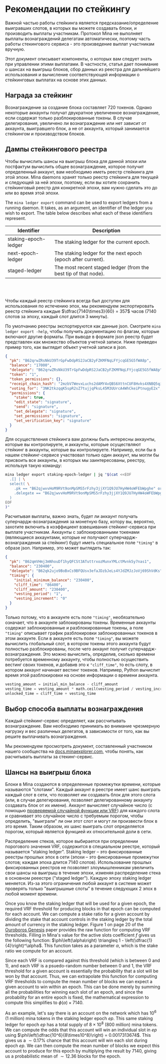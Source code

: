 
# Рекомендации по стейкингу

Важной частью работы стейкинга является предсказание/определение выигравших слотов, в которых вы можете создавать блоки, и производить выплаты участникам. Протокол Mina не выполняет выплаты вознаграждений делегатам автоматически, поэтому часть работы стекингового сервиса - это произведение выплат участникам вручную.

Этот документ описывает компоненты, о которых вам следует знать при управлении этими выплатами. В частности, статья дает понимание о шансах на выигрыш блоков, сбор данных из реестра для дальнейшего использования и вычисление соответствующей информации о стейкинговых выплатах на основе этих данных.

## Награда за стейкинг

Вознаграждение за создание блока составляет 720 токенов. Однако некоторые аккаунты получат двукратное увеличенное вознаграждение, если содержат только разблокированные токены. В случае делегирования, увеличено ли вознаграждение или нет зависит от аккаунта, выигравшего блок, а не от аккаунта, который занимается стейкингом и производством блоков.

## Дампы стейкингового реестра

Чтобы вычислить шансы на выигрыш блока для данной эпохи или постфактум вычислить общее вознаграждение, которое получит определенный аккаунт, вам необходимо иметь реестр стейкинга для этой эпохи. Mina daemons хранят только реестр стейкинга для текущей и следующей за ней эпохи, поэтому, если вы хотите сохранить стейкинговый реестр для конкретной эпохи, вам нужно сделать это до или во время этой эпохи.

The `mina ledger export` command can be used to export ledgers from a running daemon. It takes, as an argument, an identifier of the ledger you wish to export. The table below describes what each of these identifiers represent.

| Identifier           | Description                                                     |
|----------------------|-----------------------------------------------------------------|
| staking-epoch-ledger | The staking ledger for the current epoch.                       |
| next-epoch-ledger    | The staking ledger for the next epoch (epoch after current).    |
| staged-ledger        | The most recent staged ledger (from the best tip of that node). |

<!-- insert breakpoints to space out table -->
<br /> <br />

Чтобы каждый реестр стейкинга всегда был доступен для использования по истечению эпох, мы рекомендуем экспортировать реестр стейкинга каждые $\dfrac{7140\times3}{60} = 357$ часов ($7140$ слотов за эпоху, каждый слот длится $3$ минуты). 

По умолчанию реестры экспортируются как данные json. Смотрите `mina ledger export -help`, чтобы получить документацию по флагам, которые включают другие форматы. При выводе в формате json реестр будет представлен как множество объектов учетной записи. Ниже приведен пример того, как выглядит объект учетной записи в json. 

```json
{
  "pk": "B62qrwZRsNkU39TrGpFwDdpRS2JaCB2yFZKMFNqLFYjcqGE5G5fWA8p",
  "balance": "17000",
  "delegate": "B62qrwZRsNkU39TrGpFwDdpRS2JaCB2yFZKMFNqLFYjcqGE5G5fWA8p",
  "token": "1",
  "token_permissions": {},
  "receipt_chain_hash": "2mzbV7WevxLuchs2dAMY4vQBS6XttnCUF8Hvks4XNBQ5qiSGGBQe",
  "voting_for": "3NK2tkzqqK5spR2sZ7tujjqPksL45M3UUrcA4WhCkeiPtnugyE2x",
  "permissions": {
    "stake": true,
    "edit_state": "signature",
    "send": "signature",
    "set_delegate": "signature",
    "set_permissions": "signature",
    "set_verification_key": "signature"
  }
}
```

Для осуществления стейкинга вам должны быть интересны аккаунты, которые вы контролируете, и аккаунты, которые осуществляют стейкинг в аккаунты, которые вы контролируете. Например, если бы в нашем стейкинг-сервисе участвовал только один аккаунт, мы могли бы присвоить все аккаунты, в которых мы заинтересованы, реестру, используя такую команду: 

```sh
mina ledger export staking-epoch-ledger | jq "$(cat <<EOF
  .[] | \
  select( \
    .pk == "B62qjwvvHoM9RVt9onMpSMS5rFzhy3jjXY1Q9JU7HyHW4oWFEbWpghe" or \
    .delegate == "B62qjwvvHoM9RVt9onMpSMS5rFzhy3jjXY1Q9JU7HyHW4oWFEbWpghe" \
  )
EOF
)"
```

Расчитывая выплаты, важно знать, будет ли аккаунт получать суперчардж-вознаграждения за монетную базу, котору вы, вероятно, захотите включить в коэффициент взвешивания стейкинг-сервиса при выплате участникам. Аккаунты с заблокированными токенами (являющиеся аккаунтами, которые *не* получают суперчардж-вознаграждения за стейкинг) будут иметь специальное поле `"timing"` в образе json. Например, это может выглядеть так: 

```json
{
  "pk": "B62qmVHmj3mNhouDf1hyQFCSt3ATuttrxozMunxYMLctMvnk5y7nas1",
  "balance": "230400",
  "delegate": "B62qk2ujo9BoBxCs9BFQUsv3efaJDzbJeLs4YJdZMJzJoVj69ShVdKs",
  "timing": {
    "initial_minimum_balance": "230400",
    "cliff_time": "86400",
    "cliff_amount": "230400",
    "vesting_period": "1",
    "vesting_increment": "0"
  }
}
```

Только потому, что в аккаунте есть поле `"timing"`, необязательно означает, что в аккаунте заблокированы токены. Временные аккаунты содержат заблокированные и разблокированные токены, а поле `"timing"` описывает график разблокировки заблокированных токенов в этом аккаунте. Если в аккаунте есть поле `"timing"`, вы можете вычислить глобальный слот, в котором токены этого аккаунта будут полностью разблокированы, после чего аккаунт получит суперчардж-вознаграждения. Это можно вычислить, определив, сколько времени потребуется временному аккаунту, чтобы полностью осуществить вестинг своих токенов, и добавив это к `"cliff_time"`, то есть слоту, в котором аккаунт начинает вестинг токенов. Например, Python вычислит время этой разблокировки на основе информации о времени аккаунта. 

```python
vesting_amount = initial_min_balance - cliff_amount
vesting_time = vesting_amount * math.ceil(vesting_period / vesting_increment)
unlocked_time = cliff_time + vesting_time
```

## Выбор способа выплаты вознаграждения 

Каждый стейкинг-сервис определяет, как рассчитывать вознаграждение. Вам необходимо принимать во внимание чрезмерную нагрузку и вес различных делегатов, в зависимости от того, как вы решите выплачивать вознаграждения. 

Мы рекомендуем просмотреть документ, составленный участником нашего сообщества на [docs.minaexplorer.com](https://docs.minaexplorer.com/minaexplorer/calculating-payments), чтобы понять, как расчитывать выплаты за стекинг-сервис.  

## Шансы на выигрыш блока 

Блоки в Mina создаются в определенные промежутки времени, которые называются "слотами". Каждый аккаунт в реестре имеет шанс выиграть каждый слот в сети, что позволяет им создавать блок для этого слота (или, в случае делегирования, позволяет делегированному аккаунту создавать блок от их имени). Аккаунт вычисляет случайное число (с помощью [проверяемой случайной функции или VRF](https://en.wikipedia.org/wiki/Verifiable_random_function)) для каждого слота и сравнивает это случайное число с требуемым порогом, чтобы определить, "выиграли" ли они этот слот и могут ли произвести блок в это время. Таким образом, их шанс выиграть слот определяется порогом, который является функцией их относительной доли в сети. 

Распределение стеков, которое выбирается при определении порогового значения VRF, содержится в специальном реестре, который называется "staking ledger". Staking ledger – это фиксированные реестры прошлых эпох в сети (эпохи – это фиксированные промежутки слотов; каждая эпоха длится 7140 слотов). Использование прошлых фиксированных реестров не позволяет злоумышленникам увеличить свои шансы на выигрыш в течение эпохи, изменяя распределение стека в основном рееестре ("staged ledger"). Каждую эпоху staking ledger меняется. Из-за этого ограничения любой аккаунт в системе может проверять только "выигрышные слоты" в течение следующих 2 эпох в любой момент времени. 

Once you know the staking ledger that will be used for a given epoch, the required VRF threshold for producing blocks in that epoch can be computed for each account. We can compute a stake ratio for a given account by dividing the stake that account controls in the staking ledger by the total amount of currency in the staking ledger. Figure 1 on page 20 of the [Ouroboros Genesis](https://eprint.iacr.org/2018/378.pdf) paper provides the raw function for computing VRF thresholds. Filling in Mina's value for the active slots coefficient $f$ gives us the following function: $\phi\left(\alpha\right) \triangleq 1 - \left(\dfrac{1}{4}\right)^\alpha$. This function takes as a parameter $\alpha$, which is the stake ratio we compute for an account.

Since each VRF is compared against this threshold (which is between 0 and 1), and each VRF is a psuedo-random number between 0 and 1, the VRF threshold for a given account is essentially the probability that a slot will be won by that account. Thus, we can extrapolate this function for computing VRF thresholds to compute the mean number of blocks we can expect a given account to win within an epoch. This can be done merely by summing all the probabilities for winning each slot of an epoch, and since the probability for an entire epoch is fixed, the mathematical expression to compute this simplifies to $\phi\left(\alpha\right)\times7140$.

As an example, let's say there is an account on the network which has $10^6$ (1 million) mina tokens in the staking ledger epoch $ep$. This same staking ledger for epoch $ep$ has a total supply of $8\times10^8$ (800 million) mina tokens. We can compute the odds that this account will win an individual slot in $ep$ using $\phi\left(\dfrac{10^6}{8\times10^8}\right) = 0.0017313674$. This gives us a $\sim0.17\%$ chance that this account will win each slot during epoch $ep$. We can then compute the mean number of blocks we expect this account to produce for this epoch by multiplying the result by $7140$, giving us a probabilistic mean of $\sim12.36$ blocks for the epoch.
